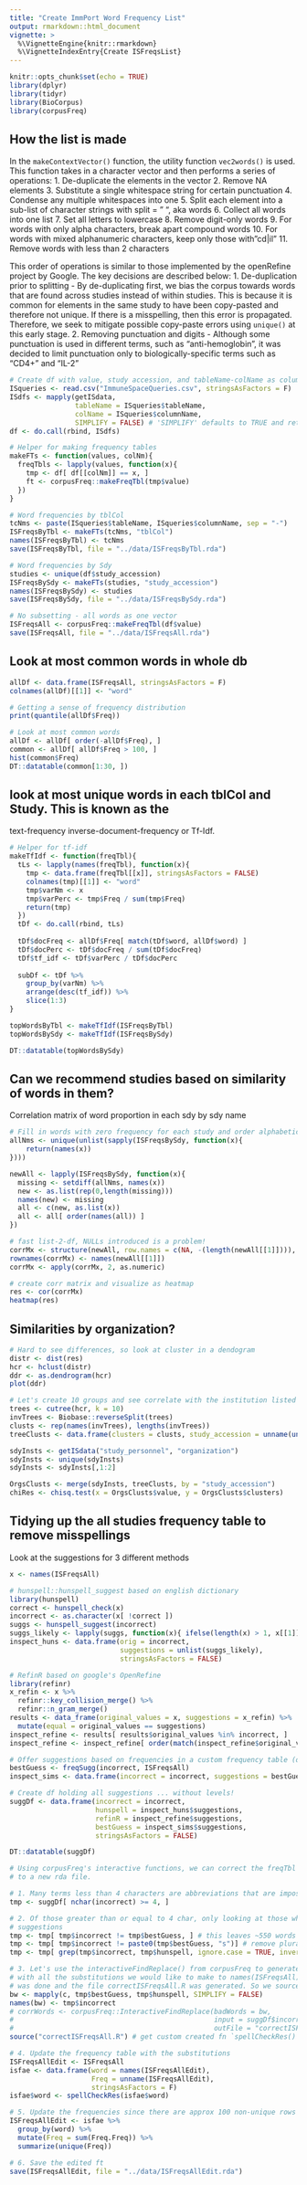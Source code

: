 ```yaml
---
title: "Create ImmPort Word Frequency List"
output: rmarkdown::html_document
vignette: >
  %\VignetteEngine{knitr::rmarkdown}
  %\VignetteIndexEntry{Create ISFreqsList}
---
```


```r
knitr::opts_chunk$set(echo = TRUE)
library(dplyr)
library(tidyr)
library(BioCorpus)
library(corpusFreq)
```

## How the list is made
In the `makeContextVector()` function, the utility function `vec2words()` is used.  This function
takes in a character vector and then performs a series of operations:
1. De-duplicate the elements in the vector
2. Remove NA elements
3. Substitute a single whitespace string for certain punctuation
4. Condense any multiple whitespaces into one
5. Split each element into a sub-list of character strings with split = " ", aka words
6. Collect all words into one list
7. Set all letters to lowercase
8. Remove digit-only words
9. For words with only alpha characters, break apart compound words
10. For words with mixed alphanumeric characters, keep only those with "cd|il"
11. Remove words with less than 2 characters

This order of operations is similar to those implemented by the openRefine project by Google. 
The key decisions are described below:
1. De-duplication prior to splitting - By de-duplicating first, we bias the corpus towards words
that are found across studies instead of within studies. This is because it is common for elements
in the same study to have been copy-pasted and therefore not unique.  If there is a misspelling,
then this error is propagated.  Therefore, we seek to mitigate possible copy-paste errors using
`unique()` at this early stage.
2. Removing punctuation and digits - Although some punctuation is used in different terms, such
as "anti-hemoglobin", it was decided to limit punctuation only to biologically-specific terms
such as "CD4+" and "IL-2"

```r
# Create df with value, study accession, and tableName-colName as columns
ISqueries <- read.csv("ImmuneSpaceQueries.csv", stringsAsFactors = F)
ISdfs <- mapply(getISdata, 
                tableName = ISqueries$tableName,
                colName = ISqueries$columnName,
                SIMPLIFY = FALSE) # 'SIMPLIFY' defaults to TRUE and returns vector. Argh.
df <- do.call(rbind, ISdfs)

# Helper for making frequency tables
makeFTs <- function(values, colNm){
  freqTbls <- lapply(values, function(x){ 
    tmp <- df[ df[[colNm]] == x, ]
    ft <- corpusFreq::makeFreqTbl(tmp$value)
  })
}

# Word frequencies by tblCol
tcNms <- paste(ISqueries$tableName, ISqueries$columnName, sep = "-")
ISFreqsByTbl <- makeFTs(tcNms, "tblCol")
names(ISFreqsByTbl) <- tcNms
save(ISFreqsByTbl, file = "../data/ISFreqsByTbl.rda")

# Word frequencies by Sdy
studies <- unique(df$study_accession)
ISFreqsBySdy <- makeFTs(studies, "study_accession")
names(ISFreqsBySdy) <- studies
save(ISFreqsBySdy, file = "../data/ISFreqsBySdy.rda")

# No subsetting - all words as one vector
ISFreqsAll <- corpusFreq::makeFreqTbl(df$value)
save(ISFreqsAll, file = "../data/ISFreqsAll.rda")
```

## Look at most common words in whole db
```r
allDf <- data.frame(ISFreqsAll, stringsAsFactors = F)
colnames(allDf)[[1]] <- "word"

# Getting a sense of frequency distribution
print(quantile(allDf$Freq))

# Look at most common words
allDf <- allDf[ order(-allDf$Freq), ]
common <- allDf[ allDf$Freq > 100, ]
hist(common$Freq)
DT::datatable(common[1:30, ])
```

## look at most unique words in each tblCol and Study. This is known as the
text-frequency inverse-document-frequency or Tf-Idf.
```r

# Helper for tf-idf
makeTfIdf <- function(freqTbl){
  tLs <- lapply(names(freqTbl), function(x){
    tmp <- data.frame(freqTbl[[x]], stringsAsFactors = FALSE)
    colnames(tmp)[[1]] <- "word"
    tmp$varNm <- x
    tmp$varPerc <- tmp$Freq / sum(tmp$Freq)
    return(tmp)
  })
  tDf <- do.call(rbind, tLs)
  
  tDf$docFreq <- allDf$Freq[ match(tDf$word, allDf$word) ]
  tDf$docPerc <- tDf$docFreq / sum(tDf$docFreq)
  tDf$tf_idf <- tDf$varPerc / tDf$docPerc
  
  subDf <- tDf %>%
    group_by(varNm) %>%
    arrange(desc(tf_idf)) %>%
    slice(1:3)
}

topWordsByTbl <- makeTfIdf(ISFreqsByTbl)
topWordsBySdy <- makeTfIdf(ISFreqsBySdy)

DT::datatable(topWordsBySdy)
```

## Can we recommend studies based on similarity of words in them? 
Correlation matrix of word proportion in each sdy by sdy name
```r
# Fill in words with zero frequency for each study and order alphabetically
allNms <- unique(unlist(sapply(ISFreqsBySdy, function(x){
    return(names(x))
})))

newAll <- lapply(ISFreqsBySdy, function(x){
  missing <- setdiff(allNms, names(x))
  new <- as.list(rep(0,length(missing)))
  names(new) <- missing
  all <- c(new, as.list(x))
  all <- all[ order(names(all)) ]
})

# fast list-2-df, NULLs introduced is a problem!
corrMx <- structure(newAll, row.names = c(NA, -(length(newAll[[1]]))), class = "data.frame")
rownames(corrMx) <- names(newAll[[1]])
corrMx <- apply(corrMx, 2, as.numeric)

# create corr matrix and visualize as heatmap
res <- cor(corrMx)
heatmap(res)
```

## Similarities by organization?
```r
# Hard to see differences, so look at cluster in a dendogram
distr <- dist(res)
hcr <- hclust(distr)
ddr <- as.dendrogram(hcr)
plot(ddr)

# Let's create 10 groups and see correlate with the institution listed with the study
trees <- cutree(hcr, k = 10)
invTrees <- Biobase::reverseSplit(trees)
clusts <- rep(names(invTrees), lengths(invTrees))
treeClusts <- data.frame(clusters = clusts, study_accession = unname(unlist(invTrees)))

sdyInsts <- getISdata("study_personnel", "organization")
sdyInsts <- unique(sdyInsts)
sdyInsts <- sdyInsts[,1:2]

OrgsClusts <- merge(sdyInsts, treeClusts, by = "study_accession")
chiRes <- chisq.test(x = OrgsClusts$value, y = OrgsClusts$clusters)
```

## Tidying up the all studies frequency table to remove misspellings
Look at the suggestions for 3 different methods
```r
x <- names(ISFreqsAll)

# hunspell::hunspell_suggest based on english dictionary
library(hunspell)
correct <- hunspell_check(x)
incorrect <- as.character(x[ !correct ])
suggs <- hunspell_suggest(incorrect)
suggs_likely <- lapply(suggs, function(x){ ifelse(length(x) > 1, x[[1]], x)})
inspect_huns <- data.frame(orig = incorrect, 
                           suggestions = unlist(suggs_likely), 
                           stringsAsFactors = FALSE)

# RefinR based on google's OpenRefine
library(refinr)
x_refin <- x %>% 
  refinr::key_collision_merge() %>% 
  refinr::n_gram_merge()
results <- data_frame(original_values = x, suggestions = x_refin) %>% 
  mutate(equal = original_values == suggestions)
inspect_refine <- results[ results$original_values %in% incorrect, ]
inspect_refine <- inspect_refine[ order(match(inspect_refine$original_values, incorrect)), ]

# Offer suggestions based on frequencies in a custom frequency table (dictionary)
bestGuess <- freqSugg(incorrect, ISFreqsAll)
inspect_sims <- data.frame(incorrect = incorrect, suggestions = bestGuess, stringsAsFactors = FALSE)

# Create df holding all suggestions ... without levels!
suggDf <- data.frame(incorrect = incorrect,
                     hunspell = inspect_huns$suggestions,
                     refinR = inspect_refine$suggestions,
                     bestGuess = inspect_sims$suggestions,
                     stringsAsFactors = FALSE)

DT::datatable(suggDf)
```

```r
# Using corpusFreq's interactive functions, we can correct the freqTbl and write out all our changes
# to a new rda file.

# 1. Many terms less than 4 characters are abbreviations that are impossible to discern
tmp <- suggDf[ nchar(incorrect) >= 4, ]

# 2. Of those greater than or equal to 4 char, only looking at those where freqTbl offers
# suggestions
tmp <- tmp[ tmp$incorrect != tmp$bestGuess, ] # this leaves ~550 words
tmp <- tmp[ tmp$incorrect != paste0(tmp$bestGuess, "s")] # remove plural changes
tmp <- tmp[ grep(tmp$incorrect, tmp$hunspell, ignore.case = TRUE, invert = TRUE), ]

# 3. Let's use the interactiveFindReplace() from corpusFreq to generate an R script
# with all the substitutions we would like to make to names(ISFreqsAll). The work
# was done and the file correctISFreqsAll.R was generated. So we source that now.
bw <- mapply(c, tmp$bestGuess, tmp$hunspell, SIMPLIFY = FALSE)
names(bw) <- tmp$incorrect
# corrWords <- corpusFreq::InteractiveFindReplace(badWords = bw, 
#                                                 input = suggDf$incorrect, 
#                                                 outFile = "correctISFreqsAll.R")
source("correctISFreqsAll.R") # get custom created fn `spellCheckRes()`

# 4. Update the frequency table with the substitutions
ISFreqsAllEdit <- ISFreqsAll
isfae <- data.frame(word = names(ISFreqsAllEdit), 
                    Freq = unname(ISFreqsAllEdit), 
                    stringsAsFactors = F)
isfae$word <- spellCheckRes(isfae$word)

# 5. Update the frequencies since there are approx 100 non-unique rows now
ISFreqsAllEdit <- isfae %>%
  group_by(word) %>%
  mutate(Freq = sum(Freq.Freq)) %>%
  summarize(unique(Freq))

# 6. Save the edited ft
save(ISFreqsAllEdit, file = "../data/ISFreqsAllEdit.rda")
```
